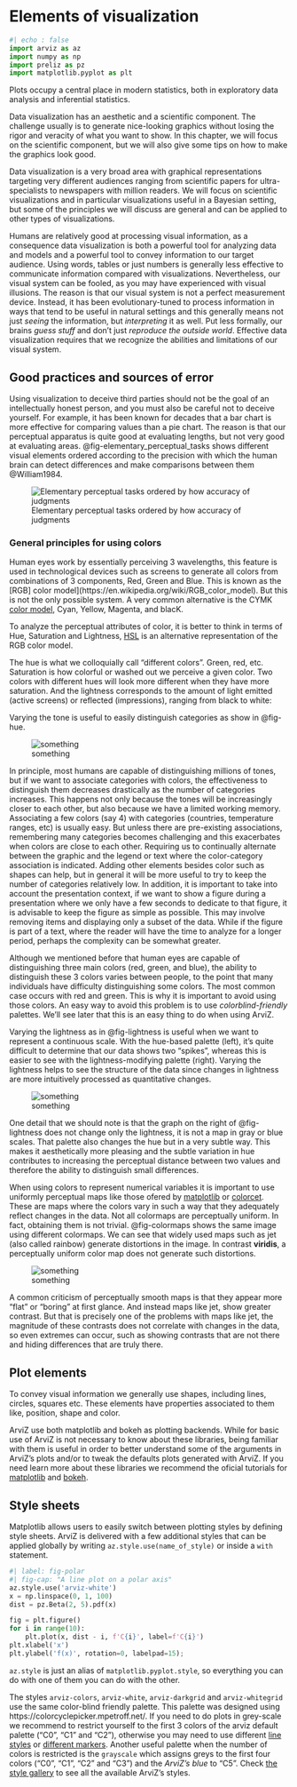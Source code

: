 # Elements of visualization

```python
#| echo : false
import arviz as az
import numpy as np
import preliz as pz
import matplotlib.pyplot as plt
```


Plots occupy a central place in modern statistics, both in exploratory data analysis and inferential statistics.

Data visualization has an aesthetic and a scientific component. The challenge usually is to generate nice-looking graphics without losing the rigor and veracity of what you want to show. In this chapter, we will focus on the scientific component, but we will also give some tips on how to make the graphics look good. 


Data visualization is a very broad area with graphical representations targeting very different audiences ranging from scientific papers for ultra-specialists to newspapers with million readers. We will focus on scientific visualizations and in particular visualizations useful in a Bayesian setting, but some of the principles we will discuss are general and can be applied to other types of visualizations.

Humans are relatively good at processing visual information, as a consequence data visualization is both a powerful tool for analyzing data and models and a powerful tool to convey information to our target audience. Using words, tables or just numbers is generally less effective to communicate information compared with visualizations. Nevertheless, our visual system can be fooled, as you may have experienced with visual illusions. The reason is that our visual system is not a perfect measurement device. Instead, it has been evolutionary-tuned to process information in ways that tend to be useful in natural settings and this generally means not just *seeing* the information, but *interpreting* it as well. Put less formally, our brains _guess stuff_ and don't just _reproduce the outside world_. Effective data visualization requires that we recognize the abilities and limitations of our visual system.


## Good practices and sources of error

Using visualization to deceive third parties should not be the goal of an intellectually honest person, and you must also be careful not to deceive yourself. For example, it has been known for decades that a bar chart is more effective for comparing values than a pie chart. The reason is that our perceptual apparatus is quite good at evaluating lengths, but not very good at evaluating areas. @fig-elementary_perceptual_tasks shows different visual elements ordered according to the precision with which the human brain can detect differences and make comparisons between them @William1984.

![Elementary perceptual tasks ordered by how accuracy of judgments](img/elementary_perceptual_tasks.png){#fig-elementary_perceptual_tasks}



### General principles for using colors

Human eyes work by essentially perceiving 3 wavelengths, this feature is used in technological devices such as screens to generate all colors from combinations of 3 components, Red, Green and Blue. This is known as the [RGB] color model](https://en.wikipedia.org/wiki/RGB_color_model). But this is not the only possible system. A very common alternative is the CYMK [color model](https://en.wikipedia.org/wiki/CMYK_color_model), Cyan, Yellow, Magenta, and blacK. 

To analyze the perceptual attributes of color, it is better to think in terms of Hue, Saturation and Lightness, [HSL](https://en.wikipedia.org/wiki/HSL_and_HSV) is an alternative representation of the RGB color model.

The hue is what we colloquially call "different colors". Green, red, etc. Saturation is how colorful or washed out we perceive a given color. Two colors with different hues will look more different when they have more saturation. And the lightness corresponds to the amount of light emitted (active screens) or reflected (impressions), ranging from black to white:

Varying the tone is useful to easily distinguish categories as show in @fig-hue.

![something](img/hue.png){#fig-hue}


In principle, most humans are capable of distinguishing millions of tones, but if we want to associate categories with colors, the effectiveness to distinguish them decreases drastically as the number of categories increases. This happens not only because the tones will be increasingly closer to each other, but also because we have a limited working memory. Associating a few colors (say 4) with categories (countries, temperature ranges, etc) is usually easy. But unless there are pre-existing associations, remembering many categories becomes challenging and this exacerbates when colors are close to each other. Requiring us to continually alternate between the graphic and the legend or text where the color-category association is indicated. Adding other elements besides color such as shapes can help, but in general it will be more useful to try to keep the number of categories relatively low. In addition, it is important to take into account the presentation context, if we want to show a figure during a presentation where we only have a few seconds to dedicate to that figure, it is advisable to keep the figure as simple as possible. This may involve removing items and displaying only a subset of the data. While if the figure is part of a text, where the reader will have the time to analyze for a longer period, perhaps the complexity can be somewhat greater.
 
Although we mentioned before that human eyes are capable of distinguishing three main colors (red, green, and blue), the ability to distinguish these 3 colors varies between people, to the point that many individuals have difficulty distinguishing some colors. The most common case occurs with red and green. This is why it is important to avoid using those colors. An easy way to avoid this problem is to use *colorblind-friendly* palettes. We'll see later that this is an easy thing to do when using ArviZ.
 
 
Varying the lightness as in @fig-lightness is useful when we want to represent a continuous scale. With the hue-based palette (left), it's quite difficult to determine that our data shows two "spikes", whereas this is easier to see with the lightness-modifying palette (right).  Varying the lightness helps to see the structure of the data since changes in lightness are more intuitively processed as quantitative changes. 

![something](img/lightness.png){#fig-lightness}

One detail that we should note is that the graph on the right of @fig-lightness does not change only the lightness, it is not a map in gray or blue scales. That palette also changes the hue but in a very subtle way. This makes it aesthetically more pleasing and the subtle variation in hue contributes to increasing the perceptual distance between two values and therefore the ability to distinguish small differences.

When using colors to represent numerical variables it is important to use uniformly perceptual maps like those ofered by [matplotlib](https://matplotlib.org/stable/tutorials/colors/colormaps.html#choosing-colormaps-in-matplotlib) or [colorcet](https: http://colorcet.holoviz.org/). These are maps where the colors vary in such a way that they adequately reflect changes in the data. Not all colormaps are perceptually uniform. In fact, obtaining them is not trivial. @fig-colormaps shows the same image using different colormaps. We can see that widely used maps such as jet (also called rainbow) generate distortions in the image. In contrast **viridis**, a perceptually uniform color map does not generate such distortions.


![something](img/colormaps.png){#fig-colormaps}

A common criticism of perceptually smooth maps is that they appear more "flat" or "boring" at first glance. And instead maps like jet, show greater contrast. But that is precisely one of the problems with maps like jet, the magnitude of these contrasts does not correlate with changes in the data, so even extremes can occur, such as showing contrasts that are not there and hiding differences that are truly there.

## Plot elements

To convey visual information we generally use shapes, including lines, circles, squares etc. These elements have properties associated to them like, position, shape and color.

ArviZ use both matplotlib and bokeh as plotting backends. While for basic use of ArviZ is not necessary to know about these libraries, being familiar with them is useful in order to better understand some of the arguments in ArviZ's plots and/or to tweak the defaults plots generated with ArviZ. If you need learn more about these libraries we recommend the oficial tutorials for [matplotlib](https://matplotlib.org/stable/tutorials/introductory/usage.html) and [bokeh](https://notebooks.gesis.org/binder/jupyter/user/bokeh-bokeh-notebooks-car10wox/notebooks/tutorial/00%20-%20Introduction%20and%20Setup.ipynb).


## Style sheets

Matplotlib allows users to easily switch between plotting styles by defining style sheets. ArviZ is delivered with a few additional styles that can be applied globally by writing `az.style.use(name_of_style)` or inside a `with` statement.


```python
#| label: fig-polar
#| fig-cap: "A line plot on a polar axis"
az.style.use('arviz-white')
x = np.linspace(0, 1, 100)
dist = pz.Beta(2, 5).pdf(x)

fig = plt.figure()
for i in range(10):
    plt.plot(x, dist - i, f'C{i}', label=f'C{i}')
plt.xlabel('x')
plt.ylabel('f(x)', rotation=0, labelpad=15);
```

`az.style` is just an alias of `matplotlib.pyplot.style`, so everything you can do with one of them you can do with the other. 

The styles `arviz-colors`, `arviz-white`, `arviz-darkgrid` and `arviz-whitegrid` use the same color-blind friendly palette. This palette was designed using https://colorcyclepicker.mpetroff.net/. If you need to do plots in grey-scale we recommend to restrict yourself to the first 3 colors of the arviz default palette ("C0", "C1" and "C2"), otherwise you may need to use different [line styles](https://matplotlib.org/api/_as_gen/matplotlib.lines.Line2D.html#matplotlib.lines.Line2D.set_linestyle) or [different markers](https://matplotlib.org/api/markers_api.html#module-matplotlib.markers). Another useful palette when the number of colors is restricted is the `grayscale` which assigns greys to the first four colors ("C0", "C1", "C2" and "C3") and the *ArviZ's blue* to "C5". Check [the style gallery](https://arviz-devs.github.io/arviz/examples/styles.html) to see all the available ArviZ's styles.